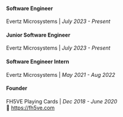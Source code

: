 #### Software Engineer
Evertz Microsystems | *July 2023 - Present*

#### Junior Software Engineer
Evertz Microsystems | *July 2023 - Present*

#### Software Engineer Intern
Evertz Microsystems | *May 2021 - Aug 2022*

#### Founder
FH5VE Playing Cards | *Dec 2018 - June 2020*   
🔗 https://fh5ve.com 
